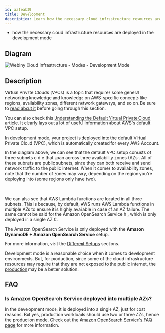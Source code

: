 ```yaml
---
id: aafeab39
title: Development
description: Learn how the necessary cloud infrastructure resources are deployed in the development mode.
---
```



<Alert type="success" title="What you’ll learn">

- how the necessary cloud infrastructure resources are deployed in the development mode

</Alert>

## Diagram

<Image
  src={devMode}
  title="Webiny Cloud Infrastructure - Modes - Development Mode"
  shadow={false}
/>

## Description

<Alert type="info">

Virtual Private Clouds (VPCs) is a topic that requires some general networking knowledge and knowledge on AWS-specific concepts like regions, availability zones, different network gateways, and so on. Be sure to [read about it](https://aws.amazon.com/vpc/) before going through this section.

You can also check this [Understanding the Default Virtual Private Cloud](https://www.rackspace.com/blog/aws-201-understanding-the-default-virtual-private-cloud) article. It clearly lays out a lot of useful information about AWS's default VPC setup.

</Alert>

In development mode, your project is deployed into the default Virtual Private Cloud (VPC), which is automatically created for every AWS Account.

In the diagram above, we can see that the default VPC setup consists of three subnets <diagram-letter>c</diagram-letter> <diagram-letter>d</diagram-letter> <diagram-letter>e</diagram-letter> that span across three availability zones (AZs). All of these subnets are public subnets, since they can both receive and send network traffic to the public internet. When it comes to availability zones, note that the number of zones may vary, depending on the region you're deploying into (some regions only have two).

<br />
<br />
We can also see that AWS Lambda functions are located in all three subnets. This is because, by
default, AWS runs AWS Lambda functions in multiple AZs to ensure it is highly available in case of
an AZ failure. The same cannot be said for the Amazon OpenSearch Service <diagram-letter>
  h
</diagram-letter>, which is only deployed in a single AZ <diagram-letter>C</diagram-letter>.

<Alert type="info">

The Amazon OpenSearch Service is only deployed with the **Amazon DynamoDB + Amazon OpenSearch Service** setup.

For more information, visit the [Different Setups](/docs/{version}/get-started/install-webiny#pick-your-database) sections.

</Alert>

Development mode is a reasonable choice when it comes to development environments. But, for production, since some of the cloud infrastructure resources may require that they are not exposed to the public internet, the [production](/docs/{version}/architecture/deployment-modes/production) may be a better solution.

## FAQ

### Is Amazon OpenSearch Service deployed into multiple AZs?

In the development mode, it is deployed into a single AZ, just for cost reasons. But yes, production workloads should use two or three AZs, hence the production mode. Check out the [Amazon OpenSearch Service's FAQ page](https://aws.amazon.com/opensearch-service/faqs/) for more information.
